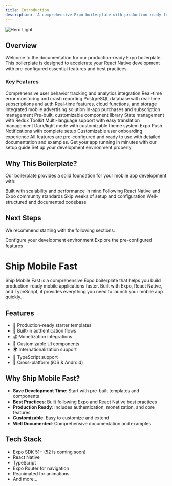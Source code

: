 ```yaml
---
title: Introduction
description: 'A comprehensive Expo boilerplate with production-ready features'
---
```


<img
  className="block rounded-xl overflow-hidden"
  src="/images/hero.png"
  alt="Hero Light"
/>

## Overview

Welcome to the documentation for our production-ready Expo boilerplate. This boilerplate is designed to accelerate your React Native development with pre-configured essential features and best practices.

### Key Features

<AccordionGroup>
  <Accordion icon="chart-line" title="Analytics & Monitoring">
    <CardGroup cols={2}>
      <Card title="PostHog Analytics">
        Comprehensive user behavior tracking and analytics integration
      </Card>
      <Card title="Sentry Error Tracking">
        Real-time error monitoring and crash reporting
      </Card>
    </CardGroup>
  </Accordion>

  <Accordion icon="database" title="Backend Solutions">
    <CardGroup cols={2}>
      <Card title="Supabase" icon="database">
        PostgreSQL database with real-time subscriptions and auth
      </Card>
      <Card title="Firebase" icon="fire">
        Real-time features, cloud functions, and storage
      </Card>
    </CardGroup>
  </Accordion>

  <Accordion icon="money-bill" title="Monetization">
    <CardGroup cols={2}>
      <Card title="AdMob" icon="dollar-sign">
        Integrated mobile advertising solution
      </Card>
      <Card title="RevenueCat" icon="dollar-sign">
        In-app purchases and subscription management
      </Card>
    </CardGroup>
  </Accordion>

  <Accordion icon="puzzle-piece" title="Core Features">
    <CardGroup cols={2}>
      <Card title="UI Components" icon="sidebar">
        Pre-built, customizable component library
      </Card>
      <Card title="Redux Integration" icon="box">
        State management with Redux Toolkit
      </Card>
      <Card title="i18n Support" icon="language">
        Multi-language support with easy translation management
      </Card>
      <Card title="Theming" icon="palette">
        Dark/light mode with customizable theme system
      </Card>
    </CardGroup>
  </Accordion>

  <Accordion icon="bell" title="User Engagement">
    <CardGroup cols={2}>
      <Card title="Push Notifications" icon="bell">
        Expo Push Notifications with complete setup
      </Card>
      <Card title="Onboarding Flow" icon="user">
        Customizable user onboarding experience
      </Card>
    </CardGroup>
  </Accordion>  
</AccordionGroup>

<Note>
All features are pre-configured and ready to use with detailed documentation and examples.
</Note>

<CardGroup cols={2}>
  <Card
    title="Quick Start"
    icon="rocket"
    href="/quickstart"
  >
    Get your app running in minutes with our setup guide
  </Card>
  <Card
    title="Environment Setup"
    icon="screwdriver-wrench"
    href="/setup"
  >
    Set up your development environment properly
  </Card>
</CardGroup>

## Why This Boilerplate?

Our boilerplate provides a solid foundation for your mobile app development with:

<CardGroup cols={2}>
  <Card
    title="Production Ready"
    icon="check-circle"
  >
    Built with scalability and performance in mind
  </Card>
  <Card
    title="Best Practices"
    icon="code"
  >
    Following React Native and Expo community standards
  </Card>
  <Card
    title="Time Saving"
    icon="clock"
  >
    Skip weeks of setup and configuration
  </Card>
  <Card
    title="Maintainable"
    icon="wrench"
  >
    Well-structured and documented codebase
  </Card>
</CardGroup>

## Next Steps

We recommend starting with the following sections:

<CardGroup cols={2}>
  <Card
    title="Environment Setup"
    icon="gear"
    href="/setup"
  >
    Configure your development environment
  </Card>
  <Card
    title="Core Features"
    icon="layer-group"
    href="/features/overview"
  >
    Explore the pre-configured features
  </Card>
</CardGroup>

# Ship Mobile Fast

Ship Mobile Fast is a comprehensive Expo boilerplate that helps you build production-ready mobile applications faster. Built with Expo, React Native, and TypeScript, it provides everything you need to launch your mobile app quickly.

## Features

- 🚀 Production-ready starter templates
- 🔐 Built-in authentication flows
- 💰 Monetization integrations
- 🎨 Customizable UI components
- 🌍 Internationalization support
- 🎯 TypeScript support
- 📱 Cross-platform (iOS & Android)

## Why Ship Mobile Fast?

- **Save Development Time**: Start with pre-built templates and components
- **Best Practices**: Built following Expo and React Native best practices
- **Production Ready**: Includes authentication, monetization, and core features
- **Customizable**: Easy to customize and extend
- **Well Documented**: Comprehensive documentation and examples

## Tech Stack

- Expo SDK 51+ (52 is coming soon)
- React Native
- TypeScript
- Expo Router for navigation
- Reanimated for animations
- And more...
